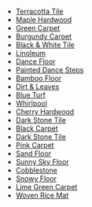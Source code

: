 *[[Media:IglooFlooringSprites1.swf|Terracotta Tile]]
*[[Media:IglooFlooringSprites2.swf|Maple Hardwood]]
*[[Media:IglooFlooringSprites3.swf|Green Carpet]]
*[[Media:IglooFlooringSprites4.swf|Burgundy Carpet]]
*[[Media:IglooFlooringSprites5.swf|Black & White Tile]]
*[[Media:IglooFlooringSprites6.swf|Linoleum]]
*[[Media:IglooFlooringSprites7.swf|Dance Floor]]
*[[Media:IglooFlooringSprites8.swf|Painted Dance Steps]]
*[[Media:IglooFlooringSprites9.swf|Bamboo Floor]]
*[[Media:IglooFlooringSprites10.swf|Dirt & Leaves]]
*[[Media:IglooFlooringSprites11.swf|Blue Turf]]
*[[Media:IglooFlooringSprites12.swf|Whirlpool]]
*[[Media:IglooFlooringSprites13.swf|Cherry Hardwood]]
*[[Media:IglooFlooringSprites14.swf|Dark Stone Tile]]
*[[Media:IglooFlooringSprites15.swf|Black Carpet]]
*[[Media:IglooFlooringSprites16.swf|Dark Stone Tile]]
*[[Media:IglooFlooringSprites17.swf|Pink Carpet]]
*[[Media:IglooFlooringSprites18.swf|Sand Floor]]
*[[Media:IglooFlooringSprites19.swf|Sunny Sky Floor]]
*[[Media:IglooFlooringSprites20.swf|Cobblestone]]
*[[Media:IglooFlooringSprites21.swf|Snowy Floor]]
*[[Media:IglooFlooringSprites22.swf|Lime Green Carpet]]
*[[Media:IglooFlooringSprites23.swf|Woven Rice Mat]]
